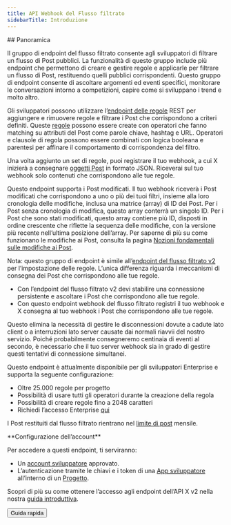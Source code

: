 ```yaml
---
title: API Webhook del Flusso filtrato
sidebarTitle: Introduzione
---
```



<div id="overview">
  ## Panoramica
</div>

Il gruppo di endpoint del flusso filtrato consente agli sviluppatori di filtrare un flusso di Post pubblici. La funzionalità di questo gruppo include più endpoint che permettono di creare e gestire regole e applicarle per filtrare un flusso di Post, restituendo quelli pubblici corrispondenti. Questo gruppo di endpoint consente di ascoltare argomenti ed eventi specifici, monitorare le conversazioni intorno a competizioni, capire come si sviluppano i trend e molto altro.

Gli sviluppatori possono utilizzare l’[endpoint delle regole](/it/x-api/posts/filtered-stream#post-2-tweets-search-stream-rules) REST per aggiungere e rimuovere regole e filtrare i Post che corrispondono a criteri definiti. Queste [regole](/it/x-api/posts/filtered-stream#building-rules-for-filtered-stream) possono essere create con operatori che fanno matching su attributi del Post come parole chiave, hashtag e URL. Operatori e clausole di regola possono essere combinati con logica booleana e parentesi per affinare il comportamento di corrispondenza del filtro.

Una volta aggiunto un set di regole, puoi registrare il tuo webhook, a cui X inizierà a consegnare [oggetti Post](/it/x-api/fundamentals/data-dictionary#tweet) in formato JSON. Riceverai sul tuo webhook solo contenuti che corrispondono alle tue regole.

Questo endpoint supporta i Post modificati. Il tuo webhook riceverà i Post modificati che corrispondono a uno o più dei tuoi filtri, insieme alla loro cronologia delle modifiche, inclusa una matrice (array) di ID dei Post. Per i Post senza cronologia di modifica, questo array conterrà un singolo ID. Per i Post che sono stati modificati, questo array contiene più ID, disposti in ordine crescente che riflette la sequenza delle modifiche, con la versione più recente nell’ultima posizione dell’array. Per saperne di più su come funzionano le modifiche ai Post, consulta la pagina [Nozioni fondamentali sulle modifiche ai Post](/it/x-api/fundamentals/edit-posts).

Nota: questo gruppo di endpoint è simile all’[endpoint del flusso filtrato v2](/it/x-api/posts/filtered-stream/introduction) per l’impostazione delle regole. L’unica differenza riguarda i meccanismi di consegna dei Post che corrispondono alle tue regole.

- Con l’endpoint del flusso filtrato v2 devi stabilire una connessione persistente e ascoltare i Post che corrispondono alle tue regole.
- Con questo endpoint webhook del flusso filtrato registri il tuo webhook e X consegna al tuo webhook i Post che corrispondono alle tue regole.

Questo elimina la necessità di gestire le disconnessioni dovute a cadute lato client o a interruzioni lato server causate dai normali riavvii del nostro servizio. Poiché probabilmente consegneremo centinaia di eventi al secondo, è necessario che il tuo server webhook sia in grado di gestire questi tentativi di connessione simultanei.

Questo endpoint è attualmente disponibile per gli sviluppatori Enterprise e supporta la seguente configurazione:

- Oltre 25.000 regole per progetto
- Possibilità di usare tutti gli operatori durante la creazione della regola
- Possibilità di creare regole fino a 2048 caratteri
- Richiedi l’accesso Enterprise [qui](https://developer.x.com/en/products/x-api/enterprise/enterprise-api-interest-form)

I Post restituiti dal flusso filtrato rientrano nel [limite di post](/it/x-api/fundamentals/post-cap) mensile.

<Note>
  **Configurazione dell’account**

  Per accedere a questi endpoint, ti serviranno:

  - Un [account sviluppatore](https://developer.x.com/en/portal/petition/essential/basic-info) approvato.
  - L’autenticazione tramite le chiavi e i token di una [App sviluppatore](/it/resources/fundamentals/developer-apps) all’interno di un [Progetto](/it/resources/fundamentals/projects).

  Scopri di più su come ottenere l’accesso agli endpoint dell’API X v2 nella nostra [guida introduttiva](/it/x-api/getting-started/getting-access).
</Note>

<div className="flex">
  <Button href="/it/x-api/posts/filtered-stream/quickstart">
    Guida rapida
  </Button>
</div>